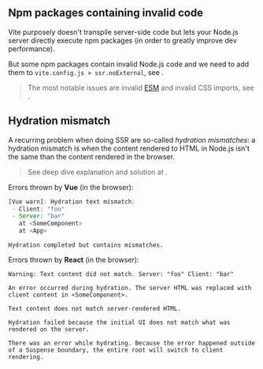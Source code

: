 
## Npm packages containing invalid code

Vite purposely doesn't transpile server-side code but lets your Node.js server directly execute npm packages (in order to greatly improve dev performance).

But some npm packages contain invalid Node.js code and we need to add them to `vite.config.js > ssr.noExternal`, see <Link href="/invalid-npm#solution" />.

> The most notable issues are invalid [ESM](https://hacks.mozilla.org/2018/03/es-modules-a-cartoon-deep-dive/) and invalid CSS imports, see <Link href="/invalid-npm#errors" />.


## Hydration mismatch

A recurring problem when doing SSR are so-called *hydration mismatches*: a hydration mismatch is when the content rendered to HTML in Node.js isn't the same than the content rendered in the browser.

> See deep dive explanation and solution at <Link href="/hydration-mismatch" />.

Errors thrown by **Vue** (in the browser):
```js
[Vue warn]: Hydration text mismatch:
 - Client: "foo"
 - Server: "bar"
   at <SomeComponent>
   at <App>
```
```
Hydration completed but contains mismatches.
```

Errors thrown by **React** (in the browser):
```
Warning: Text content did not match. Server: "foo" Client: "bar"
```
```
An error occurred during hydration. The server HTML was replaced with client content in <SomeComponent>.
```
```
Text content does not match server-rendered HTML.
```
```
Hydration failed because the initial UI does not match what was rendered on the server.
```
```
There was an error while hydrating. Because the error happened outside of a Suspense boundary, the entire root will switch to client rendering.
```
